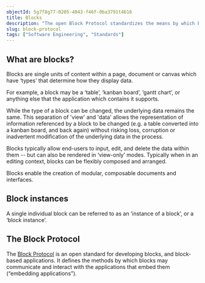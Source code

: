 ```yaml
---
objectId: 5g7f8g77-0205-4043-f46f-0ba3791t4616
title: Blocks
description: "The open Block Protocol standardizes the means by which blocks and the applciations that embed them communicate."
slug: block-protocol
tags: ["Software Engineering", "Standards"]
---
```


## What are blocks?

Blocks are single units of content within a page, document or canvas which have ‘types’ that determine how they display data.

For example, a block may be a ‘table’, ‘kanban board’, ‘gantt chart’, or anything else that the application which contains it supports.

While the type of a block can be changed, the underlying data remains the same. This separation of 'view' and 'data' allows the representation of information referenced by a block to be changed (e.g. a table converted into a kanban board, and back again) without risking loss, corruption or inadvertent modification of the underlying data in the process.

Blocks typically allow end-users to input, edit, and delete the data within them -- but can also be rendered in ‘view-only’ modes. Typically when in an editing context, blocks can be flexibly composed and arranged.

Blocks enable the creation of modular, composable documents and interfaces.

## Block instances

A single individual block can be referred to as an ‘instance of a block’, or a ‘block instance’.

## The Block Protocol

The [Block Protocol](https://hash.ai/glossary/block-protocol) is an open standard for developing blocks, and block-based applications. It defines the methods by which blocks may communicate and interact with the applications that embed them (“embedding applications”).
